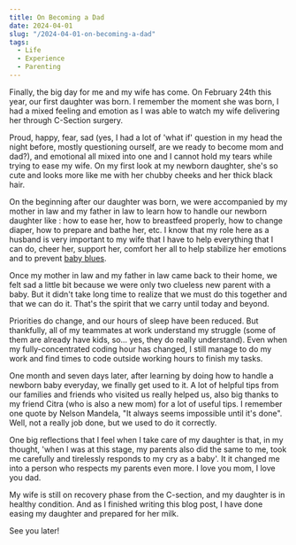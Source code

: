 ```yaml
---
title: On Becoming a Dad
date: 2024-04-01
slug: "/2024-04-01-on-becoming-a-dad"
tags:
  - Life
  - Experience
  - Parenting
---
```


Finally, the big day for me and my wife has come. On February 24th this year, our first daughter was born. I remember the moment she was born, I had a mixed feeling and emotion as I was able to watch my wife delivering her through C-Section surgery.  

Proud, happy, fear, sad (yes, I had a lot of 'what if' question in my head the night before, mostly questioning ourself, are we ready to become mom and dad?), and emotional all mixed into one and I cannot hold my tears while trying to ease my wife. On my first look at my newborn daughter, she's so cute and looks more like me with her chubby cheeks and her thick black hair.  

On the beginning after our daughter was born, we were accompanied by my mother in law and my father in law to learn how to handle our newborn daughter like : how to ease her, how to breastfeed properly, how to change diaper, how to prepare and bathe her, etc. I know that my role here as a husband is very important to my wife that I have to help everything that I can do, cheer her, support her, comfort her all to help stabilize her emotions and to prevent [baby blues](https://www.healthlinkbc.ca/pregnancy-parenting/parenting-babies-0-12-months/new-parents/baby-blues).  

Once my mother in law and my father in law came back to their home, we felt sad a little bit because we were only two clueless new parent with a baby. But it didn't take long time to realize that we must do this together and that we can do it. That's the spirit that we carry until today and beyond.  

Priorities do change, and our hours of sleep have been reduced. But thankfully, all of my teammates at work understand my struggle (some of them are already have kids, so... yes, they do really understand). Even when my fully-concentrated coding hour has changed, I still manage to do my work and find times to code outside working hours to finish my tasks.  

One month and seven days later, after learning by doing how to handle a newborn baby everyday, we finally get used to it. A lot of helpful tips from our families and friends who visited us really helped us, also big thanks to my friend Citra (who is also a new mom) for a lot of useful tips. I remember one quote by Nelson Mandela, "It always seems impossible until it's done". Well, not a really job done, but we used to do it correctly.  

One big reflections that I feel when I take care of my daughter is that, in my thought, 'when I was at this stage, my parents also did the same to me, took me carefully and tirelessly responds to my cry as a baby'. It it changed me into a person who respects my parents even more. I love you mom, I love you dad.  

My wife is still on recovery phase from the C-section, and my daughter is in healthy condition. And as I finished writing this blog post, I have done easing my daughter and prepared for her milk.  

See you later!  
